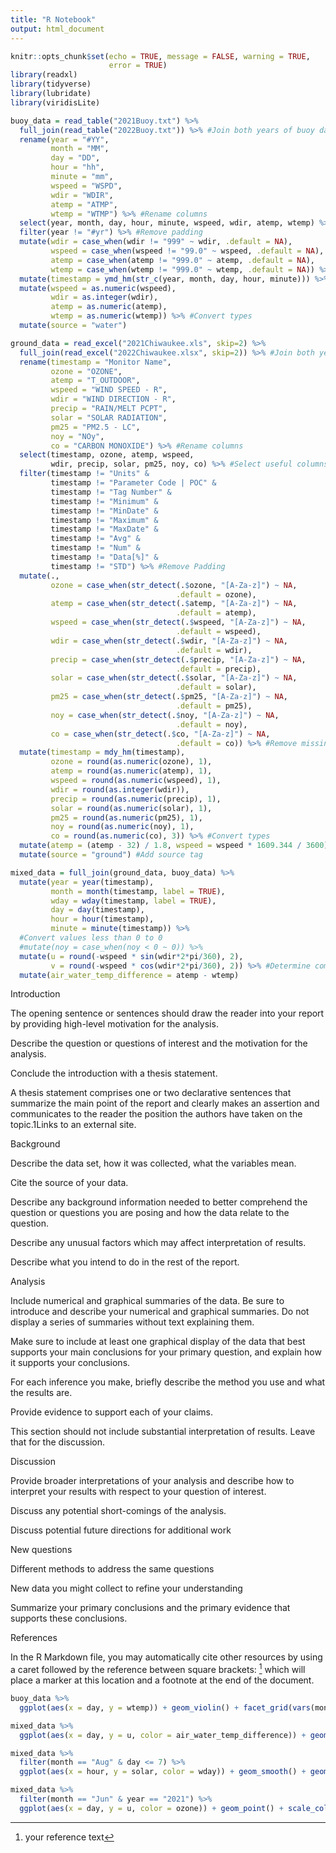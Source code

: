 ---
title: "R Notebook"
output: html_document
---

```{r setup, include=FALSE}
knitr::opts_chunk$set(echo = TRUE, message = FALSE, warning = TRUE,
                      error = TRUE)
library(readxl)
library(tidyverse)
library(lubridate)
library(viridisLite)
```

```{r, include=FALSE}
buoy_data = read_table("2021Buoy.txt") %>% 
  full_join(read_table("2022Buoy.txt")) %>% #Join both years of buoy data
  rename(year = "#YY",
         month = "MM",
         day = "DD",
         hour = "hh",
         minute = "mm",
         wspeed = "WSPD",
         wdir = "WDIR",
         atemp = "ATMP",
         wtemp = "WTMP") %>% #Rename columns
  select(year, month, day, hour, minute, wspeed, wdir, atemp, wtemp) %>% #Select useful columns
  filter(year != "#yr") %>% #Remove padding
  mutate(wdir = case_when(wdir != "999" ~ wdir, .default = NA),
         wspeed = case_when(wspeed != "99.0" ~ wspeed, .default = NA),
         atemp = case_when(atemp != "999.0" ~ atemp, .default = NA),
         wtemp = case_when(wtemp != "999.0" ~ wtemp, .default = NA)) %>% #Convert missing values to NA
  mutate(timestamp = ymd_hm(str_c(year, month, day, hour, minute))) %>% #Create timestamp
  mutate(wspeed = as.numeric(wspeed),
         wdir = as.integer(wdir),
         atemp = as.numeric(atemp),
         wtemp = as.numeric(wtemp)) %>% #Convert types
  mutate(source = "water")
```

```{r, include=FALSE}
ground_data = read_excel("2021Chiwaukee.xls", skip=2) %>% 
  full_join(read_excel("2022Chiwaukee.xlsx", skip=2)) %>% #Join both years of air quality data
  rename(timestamp = "Monitor Name", 
         ozone = "OZONE",
         atemp = "T_OUTDOOR",
         wspeed = "WIND SPEED - R", 
         wdir = "WIND DIRECTION - R",
         precip = "RAIN/MELT PCPT",
         solar = "SOLAR RADIATION",
         pm25 = "PM2.5 - LC",
         noy = "NOy",
         co = "CARBON MONOXIDE") %>% #Rename columns
  select(timestamp, ozone, atemp, wspeed,
         wdir, precip, solar, pm25, noy, co) %>% #Select useful columns
  filter(timestamp != "Units" &
         timestamp != "Parameter Code | POC" &
         timestamp != "Tag Number" &
         timestamp != "Minimum" &
         timestamp != "MinDate" &
         timestamp != "Maximum" &
         timestamp != "MaxDate" &
         timestamp != "Avg" &
         timestamp != "Num" &
         timestamp != "Data[%]" &
         timestamp != "STD") %>% #Remove Padding
  mutate(.,
         ozone = case_when(str_detect(.$ozone, "[A-Za-z]") ~ NA,
                                     .default = ozone),
         atemp = case_when(str_detect(.$atemp, "[A-Za-z]") ~ NA,
                                     .default = atemp),
         wspeed = case_when(str_detect(.$wspeed, "[A-Za-z]") ~ NA,
                                     .default = wspeed),
         wdir = case_when(str_detect(.$wdir, "[A-Za-z]") ~ NA,
                                     .default = wdir),
         precip = case_when(str_detect(.$precip, "[A-Za-z]") ~ NA,
                                     .default = precip),
         solar = case_when(str_detect(.$solar, "[A-Za-z]") ~ NA,
                                     .default = solar),
         pm25 = case_when(str_detect(.$pm25, "[A-Za-z]") ~ NA,
                                     .default = pm25),
         noy = case_when(str_detect(.$noy, "[A-Za-z]") ~ NA,
                                     .default = noy),
         co = case_when(str_detect(.$co, "[A-Za-z]") ~ NA,
                                     .default = co)) %>% #Remove missing values
  mutate(timestamp = mdy_hm(timestamp),
         ozone = round(as.numeric(ozone), 1),
         atemp = round(as.numeric(atemp), 1),
         wspeed = round(as.numeric(wspeed), 1),
         wdir = round(as.integer(wdir)),
         precip = round(as.numeric(precip), 1),
         solar = round(as.numeric(solar), 1),
         pm25 = round(as.numeric(pm25), 1),
         noy = round(as.numeric(noy), 1),
         co = round(as.numeric(co), 3)) %>% #Convert types
  mutate(atemp = (atemp - 32) / 1.8, wspeed = wspeed * 1609.344 / 3600) %>% #Convert to metric
  mutate(source = "ground") #Add source tag
```

```{r, include=FALSE}
mixed_data = full_join(ground_data, buoy_data) %>%
  mutate(year = year(timestamp),
         month = month(timestamp, label = TRUE),
         wday = wday(timestamp, label = TRUE), 
         day = day(timestamp),
         hour = hour(timestamp),
         minute = minute(timestamp)) %>% 
  #Convert values less than 0 to 0
  #mutate(noy = case_when(noy < 0 ~ 0)) %>%
  mutate(u = round(-wspeed * sin(wdir*2*pi/360), 2),
         v = round(-wspeed * cos(wdir*2*pi/360), 2)) %>% #Determine components of 2-D flow, from wdir
  mutate(air_water_temp_difference = atemp - wtemp)
```

<p>Introduction</p>

<p>The opening sentence or sentences should draw the reader into your report by providing high-level motivation for the analysis.</p>

<p>Describe the question or questions of interest and the motivation for the analysis.</p>

<p>Conclude the introduction with a thesis statement.</p>

<p>A thesis statement comprises one or two declarative sentences that summarize the main point of the report and clearly makes an assertion and communicates to the reader the position the authors have taken on the topic.1Links to an external site.</p>

<p>Background</p>

<p>Describe the data set, how it was collected, what the variables mean.</p>

<p>Cite the source of your data.</p>

<p>Describe any background information needed to better comprehend the question or questions you are posing and how the data relate to the question.</p>

<p>Describe any unusual factors which may affect interpretation of results.</p>

<p>Describe what you intend to do in the rest of the report.</p>

<p>Analysis</p>

<p>Include numerical and graphical summaries of the data. Be sure to introduce and describe your numerical and graphical summaries. Do not display a series of summaries without text explaining them.</p>

<p>Make sure to include at least one graphical display of the data that best supports your main conclusions for your primary question, and explain how it supports your conclusions.</p>

<p>For each inference you make, briefly describe the method you use and what the results are.</p>

<p>Provide evidence to support each of your claims.</p>

<p>This section should not include substantial interpretation of results. Leave that for the discussion.</p>

<p>Discussion</p>

<p>Provide broader interpretations of your analysis and describe how to interpret your results with respect to your question of interest.</p>

<p>Discuss any potential short-comings of the analysis.</p>

<p>Discuss potential future directions for additional work</p>

<p>New questions</p>

<p>Different methods to address the same questions</p>

<p>New data you might collect to refine your understanding</p>

<p>Summarize your primary conclusions and the primary evidence that supports these conclusions.</p>

<p>References</p>

<p>In the R Markdown file, you may automatically cite other resources by using a caret followed by the reference between square brackets: ^[your reference text] which will place a marker at this location and a footnote at the end of the document.</p>

```{r}
buoy_data %>%
  ggplot(aes(x = day, y = wtemp)) + geom_violin() + facet_grid(vars(month), vars(year), scales = "free")
```

```{r}
mixed_data %>%
  ggplot(aes(x = day, y = u, color = air_water_temp_difference)) + geom_point() + facet_grid(vars(month), vars(year), scales = "free") + scale_color_viridis_c(direction = -1)
```
```{r}
mixed_data %>%
  filter(month == "Aug" & day <= 7) %>%
  ggplot(aes(x = hour, y = solar, color = wday)) + geom_smooth() + geom_point() + facet_grid(vars(year), scales = "free") + scale_color_viridis_d(direction = -1, option = "D")
```
```{r}
mixed_data %>%
  filter(month == "Jun" & year == "2021") %>%
  ggplot(aes(x = day, y = u, color = ozone)) + geom_point() + scale_color_viridis_c()
```

